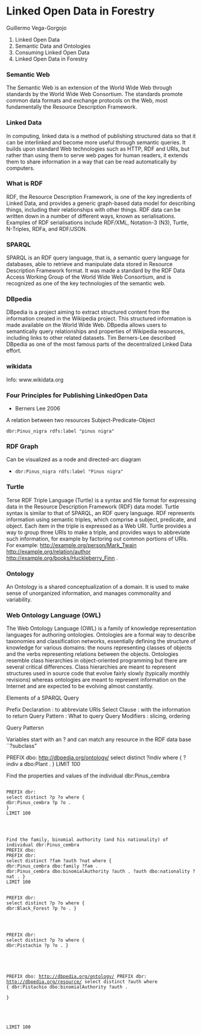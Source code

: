 Linked Open Data in Forestry
==============================

Guillermo Vega-Gorgojo


1. Linked Open Data
2. Semantic Data and Ontologies
3. Consuming Linked Open Data
4. Linked Open Data in Forestry

### Semantic Web
The Semantic Web is an extension of the World Wide Web through standards by the World Wide Web Consortium. The standards promote common data formats and exchange protocols on the Web, most fundamentally the Resource Description Framework. 

### Linked Data
In computing, linked data is a method of publishing structured data so that it can be interlinked and become more useful through semantic queries. It builds upon standard Web technologies such as HTTP, RDF and URIs, but rather than using them to serve web pages for human readers, it extends them to share information in a way that can be read automatically by computers. 


### What is RDF
RDF, the Resource Description Framework, is one of the key ingredients of Linked Data, and provides a generic 
graph-based data model for describing things, including their relationships with other things. RDF data can be written 
down in a number of different ways, known as serialisations. Examples of RDF serialisations include RDF/XML, Notation-3 
(N3), Turtle, N-Triples, RDFa, and RDF/JSON.

### SPARQL
SPARQL is an RDF query language, that is, a semantic query language for databases, able to retrieve and manipulate data stored in Resource Description Framework format. It was made a standard by the RDF Data Access Working Group of the World Wide Web Consortium, and is recognized as one of the key technologies of the semantic web.

### DBpedia
DBpedia is a project aiming to extract structured content from the information created in the Wikipedia project. This structured information is made available on the World Wide Web. DBpedia allows users to semantically query relationships and properties of Wikipedia resources, including links to other related datasets. Tim Berners-Lee described DBpedia as one of the most famous parts of the decentralized Linked Data effort.

### wikidata
Info: www.wikidata.org


### Four Principles for Publishing LinkedOpen Data
* Berners Lee 2006


A relation between two resources
Subject-Predicate-Object

``dbr:Pinus_nigra rdfs:label "pinus nigra"``


###  RDF Graph

Can be visualized as a node and directed-arc diagram

* ``dbr:Pinus_nigra rdfs:label "Pinus nigra"``


### Turtle

Terse RDF Triple Language (Turtle) is a syntax and file format for expressing data in the Resource Description Framework (RDF) data model. Turtle syntax is similar to that of SPARQL, an RDF query language. 
RDF represents information using semantic triples, which comprise a subject, predicate, and object. Each item in the triple is expressed as a Web URI. Turtle provides a way to group three URIs to make a triple, and provides ways to abbreviate such information, for example by factoring out common portions of URIs. For example: 
 <http://example.org/person/Mark_Twain>
    <http://example.org/relation/author>
    <http://example.org/books/Huckleberry_Finn> .

### Ontology
An Ontology is a shared conceptualization of a domain.
It is used to make sense of unorganized information, and manages commonality and variability.

### Web Ontology Language (OWL)
The Web Ontology Language (OWL) is a family of knowledge representation languages for authoring ontologies. Ontologies are a formal way to describe taxonomies and classification networks, essentially defining the structure of knowledge for various domains: the nouns representing classes of objects and the verbs representing relations between the objects. Ontologies resemble class hierarchies in object-oriented programming but there are several critical differences. Class hierarchies are meant to represent structures used in source code that evolve fairly slowly (typically monthly revisions) whereas ontologies are meant to represent information on the Internet and are expected to be evolving almost constantly. 


Elements of a SPARQL Query

Prefix Declaration : to abbreviate URIs
Select Clause : with the information to return
Query Pattern : What to query
Query Modifiers : slicing, ordering

Query Pattersn

Variables start with an ? and can match any resource in the RDF data base ``?subclass"


PREFIX dbo: <http://dbpedia.org/ontology/> 
select distinct ?indiv where {
?indiv a dbo:Plant . 
} 
LIMIT 100


Find the properties and values of the individual dbr:Pinus_cembra
</code></pre>
<pre><code>
PREFIX dbr: <http://dbpedia.org/resource/> 
select distinct ?p ?o where {
dbr:Pinus_cembra ?p ?o . 
}
LIMIT 100


</code></pre>
<pre><code>
Find the family, binomial authority (and his nationality) of individual dbr:Pinus_cembra
PREFIX dbo: <http://dbpedia.org/ontology/> 
PREFIX dbr: <http://dbpedia.org/resource/> 
select distinct ?fam ?auth ?nat where {
dbr:Pinus_cembra dbo:family ?fam . 
dbr:Pinus_cembra dbo:binomialAuthority ?auth . ?auth dbo:nationality ?nat . }
LIMIT 100
</code></pre>
<pre><code>
PREFIX dbr: <http://dbpedia.org/resource/> 
select distinct ?p ?o where {
dbr:Black_Forest ?p ?o . }


</code></pre>
<pre><code>
PREFIX dbr: <http://dbpedia.org/resource/> 
select distinct ?p ?o where {
dbr:Pistachio ?p ?o . }

</code></pre>
<pre><code>

PREFIX dbo: <http://dbpedia.org/ontology/> 
PREFIX dbr: <http://dbpedia.org/resource/> 
select distinct ?auth where {
dbr:Pistachio dbo:binomialAuthority ?auth .  
}

########################################
LIMIT 100

#########################################
